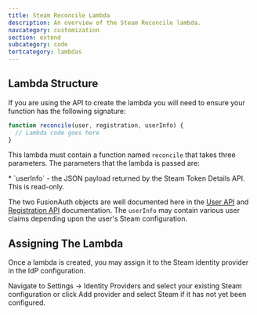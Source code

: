 ```yaml
---
title: Steam Reconcile Lambda
description: An overview of the Steam Reconcile lambda.
navcategory: customization
section: extend
subcategory: code
tertcategory: lambdas
---
```


<ReconcileLambdaIntro identity_provider_name="Steam" prefix="a" />

## Lambda Structure

If you are using the API to create the lambda you will need to ensure your function has the following signature:

```javascript
function reconcile(user, registration, userInfo) {
  // Lambda code goes here
}
```

This lambda must contain a function named `reconcile` that takes three parameters. The parameters that the lambda is passed are:

<ReconcileLambdaUserRegistrationParameters />
* `userInfo` - the JSON payload returned by the Steam Token Details API. This is read-only.

The two FusionAuth objects are well documented here in the [User API](/docs/apis/users) and [Registration API](/docs/apis/registrations) documentation. The `userInfo` may contain various user claims depending upon the user's Steam configuration.

## Assigning The Lambda

Once a lambda is created, you may assign it to the Steam identity provider in the IdP configuration.

Navigate to <Breadcrumb>Settings -> Identity Providers</Breadcrumb> and select your existing Steam configuration or click <Breadcrumb>Add provider</Breadcrumb> and select Steam if it has not yet been configured.

